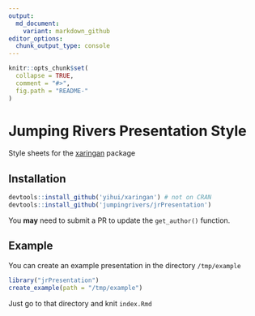 ```yaml
---
output:
  md_document:
    variant: markdown_github
editor_options: 
  chunk_output_type: console
---
```


<!-- README.md is generated from README.Rmd. Please edit that file -->

```r
knitr::opts_chunk$set(
  collapse = TRUE,
  comment = "#>",
  fig.path = "README-"
)
```

# Jumping Rivers Presentation Style

Style sheets for the [xaringan](https://github.com/yihui/xaringan) package

## Installation

```r
devtools::install_github('yihui/xaringan') # not on CRAN
devtools::install_github('jumpingrivers/jrPresentation')
```

You __may__ need to submit a PR to update the `get_author()` function.

## Example

You can create an example presentation in the directory `/tmp/example`

```r
library("jrPresentation")
create_example(path = "/tmp/example")
```
Just go to that directory and knit `index.Rmd`